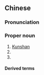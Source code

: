 {{also|昆山}}
==Chinese==
{{zh-forms|s=昆山}}
{{wikipedia|lang=zh}}

===Pronunciation===
{{zh-pron
|m=Kūnshān
|c=kwan1 saan1
|mn=Khun-san
|cat=pn
}}

===Proper noun===
{{zh-proper noun}}

# [[Kunshan]] {{gloss|a county-level city in [[Suzhou]]}}
# {{zh-short|崑崙山|Kunlun Mountains}}
# {{zh-alt-name|馬鞍山|Ma'an Mountain, Kunshan}}

====Derived terms====
{{zh-der|崑山腔}}

{{zh-cat|Cities in China}}